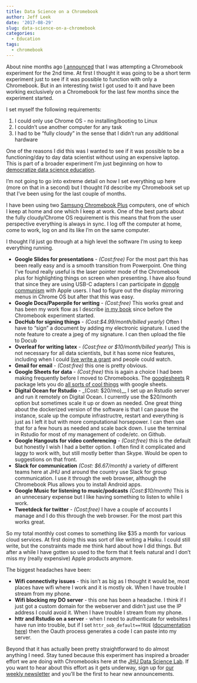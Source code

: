 ```yaml
---
title: Data Science on a Chromebook
author: Jeff Leek
date: '2017-08-29'
slug: data-science-on-a-chromebook
categories:
  - Education
tags:
  - chromebook
---
```



About nine months ago [I announced](https://simplystatistics.org/2016/11/08/chromebook-part2/) that I was attempting a Chromebook experiment for the 2nd time. At first I thought it was going to be a short term experiment just to see if it was possible to function with only a Chromebook. But in an interesting twist I got used to it and have been working exclusively on a Chromebook for the last few months since the experiment started. 

I set myself the following requirements: 

1. I could only use Chrome OS - no installing/booting to Linux
2. I couldn't use another computer for any task 
3. I had to be "fully cloudy" in the sense that I didn't run any additional hardware

One of the reasons I did this was I wanted to see if it was possible to be a functioning/day to day data scientist without using an expensive laptop. This is part of a broader experiment I'm just beginning on how to [democratize data science education](https://peerj.com/preprints/3195/). 


I'm not going to go into extreme detail on how I set everything up here (more on that in a second) but I thought I'd describe my Chromebook set up that I've been using for the last couple of months. 


I have been using two [Samsung Chromebook Plus](https://www.amazon.com/dp/B01LZ6XKS6) computers, one of which I keep at home and one which I keep at work. One of the best parts about the fully cloudy/Chrome OS requirement is this means that from the user perspective everything is always in sync. I log off the computer at home, come to work, log on and its like I'm on the same computer. 

I thought I'd just go through at a high level the software I'm using to keep everything running. 


* __Google Slides for presentations__ - _(Cost:free)_ For the most part this has been really easy and is a smooth transition from Powerpoint. One thing I've found really useful is the laser pointer mode of the Chromebook plus for highlighting things on screen when presenting. I have also found that since they are using USB-C adapters I can participate in [dongle communism](https://simplystatistics.org/2011/09/23/dongle-communism/) with Apple users. I had to figure out the display mirroring menus in Chrome OS but after that this was easy. 
* __Google Docs/Paperpile for writing__ - _(Cost:free)_ This works great and has been my work flow as I describe [in my book](https://leanpub.com/modernscientist) since before the Chromebook experiment started. 
* __DocHub for signing things__ - _(Cost:\$4.99/month/billed yearly)_ Often I have to "sign" a document by adding my electronic signature. I used the note feature to create a jpeg of my signature. I can then upload the file to Docub 
* __Overleaf for writing latex__ - _(Cost:free or \$10/month/billed yearly)_  This is not necessary for all data scientists, but it has some nice features, including when I could [live write a grant](https://twitter.com/jtleek/status/856297030582497281) and people could watch.
* __Gmail for email__ - _(Cost:free)_ this one is pretty obvious. 
* __Google Sheets for data__ - _(Cost:free)_ this is again a choice I had been making frequently before I moved to Chromebooks. The [googlesheets](https://github.com/jennybc/googlesheets) R package lets you do [all sorts of cool things](https://simplystatistics.org/2016/08/26/googlesheets/) with google sheets. 
* __Digital Ocean for Rstudio__ - _(Cost: \$20/mo)__ I set up an Rstudio server and run it remotely on Digital Ocean. I currently use the \$20/month option but sometimes scale it up or down as needed. One great thing about the dockerized version of the software is that I can pause the instance, scale up the compute infrastructre, restart and everything is just as I left it but with more computational horsepower. I can then use that for a few hours as needed and scale back down. I use the terminal in Rstudio for most of my management of code/etc. on Github. 
* __Google Hangouts for video conferencing__ - _(Cost:free)_ this is the default but honestly I wish I had a better option. I often find it complicated and laggy to work with, but still mostly better than Skype. Would be open to suggestions on that front. 
* __Slack for communication__ _(Cost: \$6.67/month)_ a variety of different teams here at JHU and around the country use Slack for group communication. I use it through the web browser, although the Chromebook Plus allows you to install Android apps. 
* __Google Music for listening to music/podcasts__ _(Cost:\$10/month)_ This is an unnecesary expense but I like having something to listen to while I work. 
* __Tweetdeck for twitter__ - _(Cost:free)_ I have a couple of accounts I manage and I do this through the web browser. For the most part this works great.

So my total monthly cost comes to something like \$35 a month for various cloud services. 
At first doing this was sort of like writing a Haiku. I could still write, but the constraints made me think hard about how I did things. But after a while I have gotten so used to the form that it feels natural and I don't miss my (really expensive) Apple products anymore. 

The biggest headaches have been:

* __Wifi connectivity issues__ - this isn't as big as I thought it would be, most places have wifi where I work and it is mostly ok. When I have trouble I stream from my phone. 
* __Wifi blocking my DO server__ - this one has been a headache. I think if I just got a custom domain for the webserver and didn't just use the IP address I could avoid it. When I have trouble I stream from my phone. 
* __httr and Rstudio on a server__ - when I need to authenticate for websites I have run into trouble, but if I set `httr_oob_default==TRUE` ([documentation here](https://support.rstudio.com/hc/en-us/articles/217952868-Generating-OAuth-tokens-from-a-server)) then the Oauth process generates a code I can paste into my server. 


Beyond that it has actually been pretty straightforward to do almost anything I need. Stay tuned because this experiment has inspired a broader effort we are doing with Chromebooks here at the [JHU Data Science Lab](http://jhudatascience.org/). If you want to hear about this effort as it gets underway, sign up for [our weekly newsletter](http://jhudatascience.us16.list-manage.com/subscribe?u=5ea551600fcdf84334e5aa6b0&id=26c0b7221a) and you'll be the first to hear new announcements.





